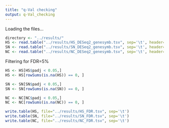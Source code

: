 ```yaml
---
title: "q-Val checking"
output: q-Val_checking
---
```


Loading the files...

```r
directory <- "../results/"
HS <- read.table("../results/HS_DESeq2_genesymb.tsv", sep='\t', header=TRUE)
SN <- read.table("../results/SN_DESeq2_genesymb.tsv", sep='\t', header=TRUE)
NC <- read.table("../results/NC_DESeq2_genesymb.tsv", sep='\t', header=TRUE)
```

Filtering for FDR=5%

```r
HS <- HS[HS$padj < 0.05,]
HS <- HS[rowSums(is.na(HS)) == 0, ]

SN <- SN[SN$padj < 0.05,]
SN <- SN[rowSums(is.na(SN)) == 0, ]

NC <- NC[NC$padj < 0.05,]
NC <- NC[rowSums(is.na(NC)) == 0, ]

```

```r
write.table(HS, file="../results/HS_FDR.tsv", sep='\t')
write.table(SN, file="../results/SN_FDR.tsv", sep='\t')
write.table(NC, file="../results/NC_FDR.tsv", sep='\t')
```